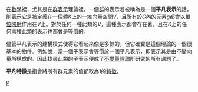 {{Unreferenced|time=2018-06-25T00:51:55+00:00}}
{{Expand|time=2018-06-25T00:51:55+00:00}}
在[[數學|數學]]裡，尤其是在[[群表示|群表示]]理論裡，一個[[群|群]]的表示若被稱為是一個'''平凡表示'''的話，則表示它是被定義在一個[[域_(數學)|體]]''K''上的一維[[向量空間|向量空間]]''V''，且所有於''G''內的元素''g''都會以[[恆等函數|單位映射]]作用在''V''上。對於任何一種此類的''V''，這種表示都會存在著，且在''K''上的任何兩種此類的表示也都會是等價的。

儘管平凡表示的建構模式使得它看起來像是多餘的，但它確實是這個理論的一個很基本的物件。例如說，當一個子表示會等價於一個平凡表示，即表示其是由不變向量所構成的。因此找尋此類的子表示便成了[[不變量理論|不變量理論]]所研究的所有课題了。

'''平凡特徵'''是指會將所有群元素的值都取為1的[[特徵_(數學)|特徵]]。

[[Category:群表示论|P]]
